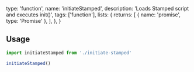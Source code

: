   type: 'function',
  name: 'initiateStamped',
  description: 'Loads Stamped script and executes init()',
  tags: ['function'],
  lists: {
    returns: [
      { name: 'promise', type: 'Promise<void>' },
    ],
  },
}

## Usage

```js
import initiateStamped from './initiate-stamped'

initiateStamped()
```
